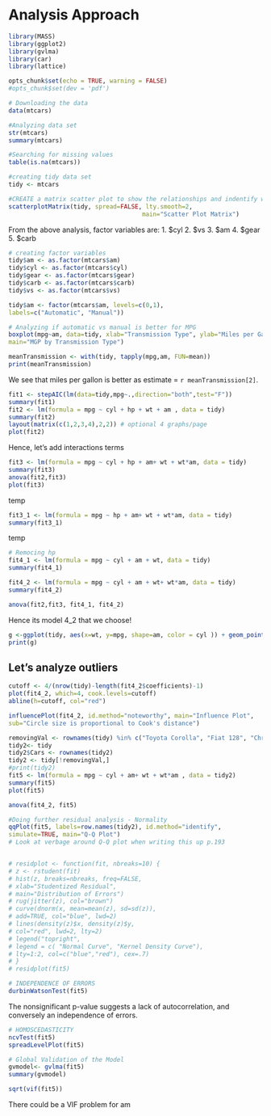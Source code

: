 Analysis Approach
========================================================
```r
library(MASS)
library(ggplot2)
library(gvlma)
library(car)
library(lattice)
```

```r
opts_chunk$set(echo = TRUE, warning = FALSE)
#opts_chunk$set(dev = 'pdf')
```

```r
# Downloading the data
data(mtcars)

#Analyzing data set
str(mtcars)
summary(mtcars)

#Searching for missing values
table(is.na(mtcars))

#creating tidy data set
tidy <- mtcars

#CREATE a matrix scatter plot to show the relationships and indentify which are factor variables
scatterplotMatrix(tidy, spread=FALSE, lty.smooth=2,
                                     main="Scatter Plot Matrix")
```

From the above analysis, factor variables are:
1. $cyl
2. $vs
3. $am
4. $gear
5. $carb


```r
# creating factor variables
tidy$am <- as.factor(mtcars$am)
tidy$cyl <- as.factor(mtcars$cyl)
tidy$gear <- as.factor(mtcars$gear)
tidy$carb <- as.factor(mtcars$carb)
tidy$vs <- as.factor(mtcars$vs)

tidy$am <- factor(mtcars$am, levels=c(0,1),
labels=c("Automatic", "Manual"))
```



```r
# Analyzing if automatic vs manual is better for MPG
boxplot(mpg~am, data=tidy, xlab="Transmission Type", ylab="Miles per Gallon (MPG)",
main="MGP by Transmission Type")
```

```r
meanTransmission <- with(tidy, tapply(mpg,am, FUN=mean))
print(meanTransmission)
```

We see that miles per gallon is better as estimate = `r meanTransmission[2]`.


```r
fit1 <- stepAIC(lm(data=tidy,mpg~.,direction="both",test="F"))
summary(fit1)
fit2 <- lm(formula = mpg ~ cyl + hp + wt + am , data = tidy)
summary(fit2)
layout(matrix(c(1,2,3,4),2,2)) # optional 4 graphs/page 
plot(fit2)
```

Hence, let's add interactions terms     


```r
fit3 <- lm(formula = mpg ~ cyl + hp + am+ wt + wt*am, data = tidy)
summary(fit3)
anova(fit2,fit3)
plot(fit3)
```

temp
```r
fit3_1 <- lm(formula = mpg ~ hp + am+ wt + wt*am, data = tidy)
summary(fit3_1)
```
temp

```r
# Remocing hp
fit4_1 <- lm(formula = mpg ~ cyl + am + wt, data = tidy)
summary(fit4_1)

fit4_2 <- lm(formula = mpg ~ cyl + am + wt+ wt*am, data = tidy)
summary(fit4_2)

anova(fit2,fit3, fit4_1, fit4_2)
```

Hence its model 4_2 that we choose!

```r

g <-ggplot(tidy, aes(x=wt, y=mpg, shape=am, color = cyl )) + geom_point()
print(g)

````
## Let's analyze outliers

```r
cutoff <- 4/(nrow(tidy)-length(fit4_2$coefficients)-1)
plot(fit4_2, which=4, cook.levels=cutoff)
abline(h=cutoff, col="red")

```

```r
influencePlot(fit4_2, id.method="noteworthy", main="Influence Plot",
sub="Circle size is proportional to Cook's distance")
```


```r
removingVal <- rownames(tidy) %in% c("Toyota Corolla", "Fiat 128", "Chrysler Imperial", "Maserati Bora")
tidy2<- tidy
tidy2$Cars <- rownames(tidy2)
tidy2 <- tidy[!removingVal,]
#print(tidy2)
fit5 <- lm(formula = mpg ~ cyl + am+ wt + wt*am , data = tidy2)
summary(fit5)
plot(fit5)

anova(fit4_2, fit5) 
```

```r
#Doing further residual analysis - Normality
qqPlot(fit5, labels=row.names(tidy2), id.method="identify",
simulate=TRUE, main="Q-Q Plot")
# Look at verbage around Q-Q plot when writing this up p.193


# residplot <- function(fit, nbreaks=10) {
# z <- rstudent(fit)
# hist(z, breaks=nbreaks, freq=FALSE,
# xlab="Studentized Residual",
# main="Distribution of Errors")
# rug(jitter(z), col="brown")
# curve(dnorm(x, mean=mean(z), sd=sd(z)),
# add=TRUE, col="blue", lwd=2)
# lines(density(z)$x, density(z)$y,
# col="red", lwd=2, lty=2)
# legend("topright",
# legend = c( "Normal Curve", "Kernel Density Curve"),
# lty=1:2, col=c("blue","red"), cex=.7)
# }
# residplot(fit5)
```

```r
# INDEPENDENCE OF ERRORS
durbinWatsonTest(fit5)
```
The nonsignificant p-value suggests a lack of autocorrelation, and conversely an independence of errors.


```r
# HOMOSCEDASTICITY
ncvTest(fit5)
spreadLevelPlot(fit5)
```

```r
# Global Validation of the Model
gvmodel<- gvlma(fit5)
summary(gvmodel)
```

```r
sqrt(vif(fit5))
```

There could be a VIF problem for am